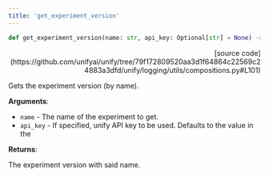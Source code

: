 ```yaml
---
title: 'get_experiment_version'
---
```


```python
def get_experiment_version(name: str, api_key: Optional[str] = None) -> int:
```

<p align="right">[source code](https://github.com/unifyai/unify/tree/79f172809520aa3d1f64864c22569c24883a3dfd/unify/logging/utils/compositions.py#L101)</p>

Gets the experiment version (by name).

**Arguments**:

- `name` - The name of the experiment to get.
- `api_key` - If specified, unify API key to be used. Defaults to the value in the



**Returns**:

The experiment version with said name.